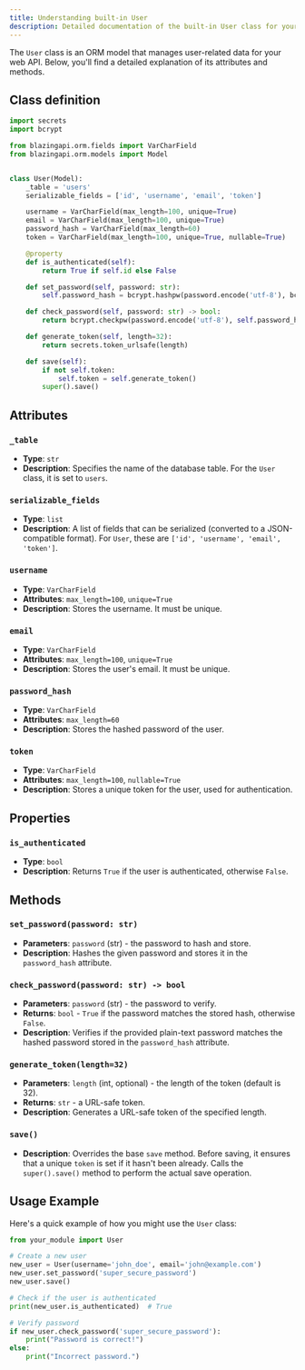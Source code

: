 ```yaml
---
title: Understanding built-in User
description: Detailed documentation of the built-in User class for your web API.
---
```


The `User` class is an ORM model that manages user-related data for your web API. Below, you'll find a detailed explanation of its attributes and methods.

## Class definition

```python
import secrets
import bcrypt

from blazingapi.orm.fields import VarCharField
from blazingapi.orm.models import Model


class User(Model):
    _table = 'users'
    serializable_fields = ['id', 'username', 'email', 'token']

    username = VarCharField(max_length=100, unique=True)
    email = VarCharField(max_length=100, unique=True)
    password_hash = VarCharField(max_length=60)
    token = VarCharField(max_length=100, unique=True, nullable=True)

    @property
    def is_authenticated(self):
        return True if self.id else False

    def set_password(self, password: str):
        self.password_hash = bcrypt.hashpw(password.encode('utf-8'), bcrypt.gensalt()).decode('utf-8')

    def check_password(self, password: str) -> bool:
        return bcrypt.checkpw(password.encode('utf-8'), self.password_hash.encode('utf-8'))

    def generate_token(self, length=32):
        return secrets.token_urlsafe(length)

    def save(self):
        if not self.token:
            self.token = self.generate_token()
        super().save()
```

## Attributes

### `_table`

- **Type**: `str`
- **Description**: Specifies the name of the database table. For the `User` class, it is set to `users`.

### `serializable_fields`

- **Type**: `list`
- **Description**: A list of fields that can be serialized (converted to a JSON-compatible format). For `User`, these are `['id', 'username', 'email', 'token']`.

### `username`

- **Type**: `VarCharField`
- **Attributes**: `max_length=100`, `unique=True`
- **Description**: Stores the username. It must be unique.

### `email`

- **Type**: `VarCharField`
- **Attributes**: `max_length=100`, `unique=True`
- **Description**: Stores the user's email. It must be unique.

### `password_hash`

- **Type**: `VarCharField`
- **Attributes**: `max_length=60`
- **Description**: Stores the hashed password of the user.

### `token`

- **Type**: `VarCharField`
- **Attributes**: `max_length=100`, `nullable=True`
- **Description**: Stores a unique token for the user, used for authentication.

## Properties

### `is_authenticated`

- **Type**: `bool`
- **Description**: Returns `True` if the user is authenticated, otherwise `False`.

## Methods

### `set_password(password: str)`

- **Parameters**: `password` (str) - the password to hash and store.
- **Description**: Hashes the given password and stores it in the `password_hash` attribute.

### `check_password(password: str) -> bool`

- **Parameters**: `password` (str) - the password to verify.
- **Returns**: `bool` - `True` if the password matches the stored hash, otherwise `False`.
- **Description**: Verifies if the provided plain-text password matches the hashed password stored in the `password_hash` attribute.

### `generate_token(length=32)`

- **Parameters**: `length` (int, optional) - the length of the token (default is 32).
- **Returns**: `str` - a URL-safe token.
- **Description**: Generates a URL-safe token of the specified length.

### `save()`

- **Description**: Overrides the base `save` method. Before saving, it ensures that a unique `token` is set if it hasn't been already. Calls the `super().save()` method to perform the actual save operation.

## Usage Example

Here's a quick example of how you might use the `User` class:

```python
from your_module import User

# Create a new user
new_user = User(username='john_doe', email='john@example.com')
new_user.set_password('super_secure_password')
new_user.save()

# Check if the user is authenticated
print(new_user.is_authenticated)  # True

# Verify password
if new_user.check_password('super_secure_password'):
    print("Password is correct!")
else:
    print("Incorrect password.")